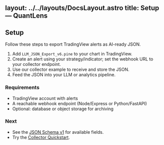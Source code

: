 layout: ../../layouts/DocsLayout.astro
title: Setup — QuantLens
---

## Setup

Follow these steps to export TradingView alerts as AI-ready JSON.

1. Add `LLM_JSON_Export_v6.pine` to your chart in TradingView.
2. Create an alert using your strategy/indicator; set the webhook URL to your collector endpoint.
3. Use our collector example to receive and store the JSON.
4. Feed the JSON into your LLM or analytics pipeline.

### Requirements
- TradingView account with alerts
- A reachable webhook endpoint (Node/Express or Python/FastAPI)
- Optional: database or object storage for archiving

### Next
- See the [JSON Schema v1](/docs/json-schema-v1) for available fields.
- Try the [Collector Quickstart](/docs/collector-quickstart).
